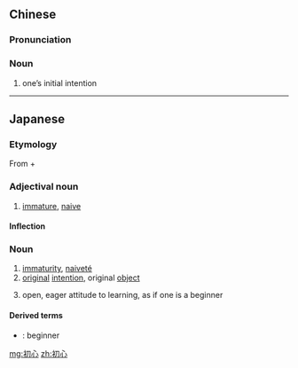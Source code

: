 ==Chinese==
{{zh-forms}}

===Pronunciation===
{{zh-pron
|m=chūxīn
|c=co1 sam1
|cat=n
}}

===Noun===
{{zh-noun}}

# one’s initial intention

----

==Japanese==
{{ja-kanjitab|しょ|しん|yomi=on}}
{{wikipedia|Shoshin}}

===Etymology===
From {{m|ja|初|sc=Jpan|tr=sho||beginning stages}} + {{m|ja|心|sc=Jpan|tr=shin||heart}}

===Adjectival noun===
{{ja-adj|infl=な|しょしん}}

# [[immature]], [[naive]]

====Inflection====
{{ja-na|しょしん}}

===Noun===
{{ja-noun|しょしん}}

# [[immaturity]], [[naiveté]]
# [[original]] [[intention]], original [[object]]
# {{lb|ja|Buddhism|sort=しょしん}} open, eager attitude to learning, as if one is a beginner

====Derived terms====
* {{ja-r|初心者|しょしんしゃ}}: beginner

[[mg:初心]]
[[zh:初心]]